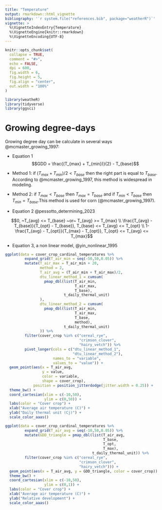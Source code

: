 ```yaml
---
title: "Temperature"
output: rmarkdown::html_vignette
bibliography: '`r system.file("references.bib", package="weatherR")`'
vignette: >
  %\VignetteIndexEntry{Temperature}
  %\VignetteEngine{knitr::rmarkdown}
  %\VignetteEncoding{UTF-8}
---
```


```r
knitr::opts_chunk$set(
  collapse = TRUE,
  comment = "#>",
  echo = FALSE,
  dpi = 600,
  fig.width = 6,
  fig.height = 5,
  fig.align = "center",
  out.width = "100%"
)
```

```r
library(weatheR)
library(tidyverse)
library(ggsci)
```

# Growing degree-days

Growing degree day can be calculate in several ways @mcmaster_growing_1997:

- Equation 1
$$GDD = \frac{(T_{max} + T_{min})}{2} - T_{base}$$
- Method 1: if $(T_{max} + T_{min})/2 < T_{base}$ then the right part is equal 
to $T_{base}$\. According to @mcmaster_growing_1997, this method is 
widespread in modeling.\
- Method 2: if $T_{max} < T_{base}$ then $T_{max} = T_{base}$ and if 
$T_{min} < T_{base}$ then $T_{min} = T_{base}$.This method is used for corn
(@mcmaster_growing_1997).\



- Equation 2 @pessotto_determining_2023

$$0, ~T_{avg} <=  T_{base} ~or~ T_{avg} >= T_{max} \\ \frac{T_{avg} - T_{base}}{T_{opt} - T_{base}}, T_{base} <= T_{avg} <= T_{opt} \\ 1-\frac{T_{avg} - T_{opt}}{T_{max} - T_{opt}}, T_{opt} <= T_{avg} <= T_{max}$$

- Equation 3, a non linear model, @yin_nonlinear_1995

```r
ggplot(data = cover_crop_cardinal_temperatures %>% 
         expand_grid(T_air_min = seq(-50,50,0.05)) %>% 
         mutate(T_air_max = T_air_min + 20,
                method = 2,
                T_air_avg = (T_air_min + T_air_max)/2,
                dtu_linear_method_1 = cumsum(
                  pmap_dbl(list(T_air_min,
                                T_air_max,
                                T_base),
                           t_daily_thermal_unit)
                ),
                dtu_linear_method_2 = cumsum(
                  pmap_dbl(list(T_air_min,
                                T_air_max,
                                T_base,
                                method),
                           t_daily_thermal_unit)
                )) %>%
         filter(cover_crop %in% c("cereal_rye",
                                  "crimson_clover",
                                  "hairy_vetch")) %>% 
         pivot_longer(cols = c("dtu_linear_method_1",
                               "dtu_linear_method_2"),
                      names_to = "variable",
                      values_to = "value")) +
  geom_point(aes(x = T_air_avg,
                 y = value,
                 color = variable,
                 shape = cover_crop),
             position = position_jitterdodge(jitter.width = 0.25)) +
  theme_bw() +
  coord_cartesian(xlim = c(-10,50),
                  ylim = c(0,50)) +
  labs(color = "Cover crop") +
  xlab("Average air temperature (C)") +
  ylab("Daily thermal unit (Cj)") +
  scale_color_aaas()
```

```r
ggplot(data = cover_crop_cardinal_temperatures %>% 
         expand_grid(T_air_avg = seq(-10,50,0.05)) %>% 
         mutate(GDD_triangle = pmap_dbl(list(T_air_avg,
                                             T_base,
                                             T_opt,
                                             T_max),
                                        t_daily_thermal_unit)) %>% 
         filter(cover_crop %in% c("cereal_rye",
                                  "crimson_clover",
                                  "hairy_vetch"))) +
  geom_point(aes(x = T_air_avg, y = GDD_triangle, color = cover_crop)) +
  theme_bw() +
  coord_cartesian(xlim = c(-10,50),
                  ylim = c(0,1)) +
  labs(color = "Cover crop") +
  xlab("Average air temperature (C)") +
  ylab("Relative development") +
  scale_color_aaas()
```
